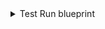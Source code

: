 <details>
<summary>Test Run blueprint</summary>

```json showLineNumbers
{
  "identifier": "azureDevopsTestRun",
  "title": "Azure DevOps Test Run",
  "icon": "AzureDevops",
  "schema": {
    "properties": {
      "name": {
        "type": "string",
        "title": "Name"
      },
      "state": {
        "type": "string",
        "title": "State"
      },
      "isAutomated": {
        "type": "boolean",
        "title": "Is Automated",
        "description": "Whether the test run is automated"
      },
      "totalTests": {
        "type": "number",
        "title": "Total Tests",
        "description": "Total number of tests in the run"
      },
      "incompleteTests": {
        "type": "number",
        "title": "Incomplete Tests",
        "description": "Number of incomplete tests"
      },
      "notApplicableTests": {
        "type": "number",
        "title": "Not Applicable Tests",
        "description": "Number of not applicable tests"
      },
      "startedDate": {
        "type": "string",
        "format": "date-time",
        "title": "Started Date"
      },
      "completedDate": {
        "type": "string",
        "format": "date-time",
        "title": "Completed Date"
      },
      "totalTests": {
        "type": "number",
        "title": "Total Tests"
      },
      "passedTests": {
        "type": "number",
        "title": "Passed Tests"
      },
      "unanalyzedTests": {
        "type": "number",
        "title": "Unanalyzed Tests",
        "description": "Number of unanalyzed tests"
      },
      "revision": {
        "type": "number",
        "title": "Revision",
        "description": "Revision number of the test run"
      }
    },
    "required": [
      "name",
      "state"
    ]
  },
  "mirrorProperties": {},
  "calculationProperties": {},
  "aggregationProperties": {},
  "relations": {
    "project": {
      "title": "Project",
      "target": "project",
      "required": true,
      "many": false
    }
  }
}
```

</details>
